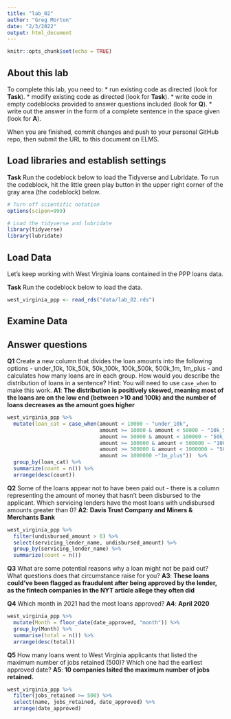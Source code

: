 ```yaml
---
title: "lab_02"
author: "Greg Morton"
date: "2/3/2022"
output: html_document
---
```


```r
knitr::opts_chunk$set(echo = TRUE)

```

## About this lab

To complete this lab, you need to:
* run existing code as directed (look for **Task**).
* modify existing code as directed (look for **Task**).
* write code in empty codeblocks provided to answer questions included (look for **Q**).
* write out the answer in the form of a complete sentence in the space given (look for **A**).

When you are finished, commit changes and push to your personal GitHub repo, then submit the URL to this document on ELMS.

## Load libraries and establish settings

**Task** Run the codeblock below to load the Tidyverse and Lubridate. To run the codeblock, hit the little green play button in the upper right corner of the gray area (the codeblock) below.

```r
# Turn off scientific notation
options(scipen=999)

# Load the tidyverse and lubridate
library(tidyverse)
library(lubridate)
```

## Load Data

Let's keep working with West Virginia loans contained in the PPP loans data.  

**Task** Run the codeblock below to load the data.

```r
west_virginia_ppp <- read_rds("data/lab_02.rds")
```

## Examine Data

## Answer questions

**Q1** Create a new column that divides the loan amounts into the following options - under_10k, 10k_50k, 50k_100k, 100k_500k, 500k_1m, 1m_plus - and calculates how many loans are in each group. How would you describe the distribution of loans in a sentence?
Hint: You will need to use `case_when` to make this work.
**A1**: **The distribution is positively skewed, meaning most of the loans are on the low end (between >10 and 100k) and the number of loans decreases as the amount goes higher**

```r
west_virginia_ppp %>%
  mutate(loan_cat = case_when(amount < 10000 ~ "under_10k",
                              amount >= 10000 & amount < 50000 ~ "10k_50k",
                              amount >= 50000 & amount < 100000 ~ "50k_100k",
                              amount >= 100000 & amount < 500000 ~ "100k_500k",
                              amount >= 500000 & amount < 1000000 ~ "500k_1m",
                              amount >= 1000000 ~"1m_plus"))  %>%
  group_by(loan_cat) %>%
  summarize(count = n()) %>%
  arrange(desc(count))
```

**Q2** Some of the loans appear not to have been paid out - there is a column representing the amount of money that hasn't been disbursed to the applicant. Which servicing lenders have the most loans with undisbursed amounts greater than 0?
**A2**: **Davis Trust Company and Miners & Merchants Bank**

```r
west_virginia_ppp %>%
  filter(undisbursed_amount > 0) %>%
  select(servicing_lender_name, undisbursed_amount) %>%
  group_by(servicing_lender_name) %>%
  summarize(count = n())

```

**Q3** What are some potential reasons why a loan might not be paid out? What questions does that circumstance raise for you?
**A3**: **These loans could've been flagged as fraudulent after being approved by the lender, as the fintech companies in the NYT article allege they often did**


**Q4** Which month in 2021 had the most loans approved?
**A4**: **April 2020**

```r
west_virginia_ppp %>%
  mutate(Month = floor_date(date_approved, "month")) %>%
  group_by(Month) %>%
  summarise(total = n()) %>%
  arrange(desc(total))

```

**Q5** How many loans went to West Virginia applicants that listed the maximum number of jobs retained (500)? Which one had the earliest approved date?
**A5**: **10 companies lsited the maximum number of jobs retained.**  

```r
west_virginia_ppp %>%
  filter(jobs_retained >= 500) %>%
  select(name, jobs_retained, date_approved) %>%
  arrange(date_approved)

```
